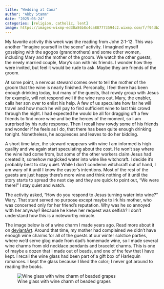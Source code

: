 ```yaml
---
title: "Wedding at Cana"
author: "Abby Stamm"
date: "2025-03-24"
categories: [religion, catholic, lent]
image: https://images-wixmp-ed30a86b8c4ca887773594c2.wixmp.com/f/f94db2db-b96a-432a-94d7-028d717c10a1/d27gcjo-8b41df1c-2d1c-4e8c-b01e-c5c61fab6014.jpg/v1/fit/w_600,h_984,q_70,strp/beaded_grape_wine_charm_by_anabiyeni_d27gcjo-375w-2x.jpg?token=eyJ0eXAiOiJKV1QiLCJhbGciOiJIUzI1NiJ9.eyJzdWIiOiJ1cm46YXBwOjdlMGQxODg5ODIyNjQzNzNhNWYwZDQxNWVhMGQyNmUwIiwiaXNzIjoidXJuOmFwcDo3ZTBkMTg4OTgyMjY0MzczYTVmMGQ0MTVlYTBkMjZlMCIsIm9iaiI6W1t7ImhlaWdodCI6Ijw9OTg0IiwicGF0aCI6IlwvZlwvZjk0ZGIyZGItYjk2YS00MzJhLTk0ZDctMDI4ZDcxN2MxMGExXC9kMjdnY2pvLThiNDFkZjFjLTJkMWMtNGU4Yy1iMDFlLWM1YzYxZmFiNjAxNC5qcGciLCJ3aWR0aCI6Ijw9NjAwIn1dXSwiYXVkIjpbInVybjpzZXJ2aWNlOmltYWdlLm9wZXJhdGlvbnMiXX0.RWFho2UYDUZfydgNxPRfKXbKqoQIy2VrUhlp0RHXLI8
---
```


My favorite activity this week was the reading from John 2:1-12. This was another "Imagine yourself in the scene" activity. I imagined myself gossiping with the agogos (grandmothers) and some other women, including Mary and the mother of the groom. We watch the other guests, the newly married couple, Mary's son with his friends. I wonder how they were invited, but feel it would be rude to ask. Maybe they are friends of the groom. 

At some point, a nervous steward comes over to tell the mother of the groom that the wine is nearly finished. Personally, I feel there has been enough drinking today, but many of the guests, that rowdy group with Jesus for example, will not respond well if the wine runs out. Mary, the enabler, calls her son over to enlist his help. A few of us speculate how far he will travel and how much he will pay to find sufficient wine to last this crowd through the night. I had expected he would be all for dragging off a few friends to find more wine and be the heroes of the moment, so I am surprised by his rude response. Then I recall how rowdy some of his friends and wonder if he feels as I do, that there has been quite enough drinking tonight. Nonetheless, he acquiesces and leaves to do her bidding. 

A short time later, the steward reappears with wine I am informed is high quality and we again start speculating about the cost. He won't say where the wine had come from, but some of the other workers claim Jesus had created it, somehow magicked water into wine like witchcraft. I decide it's probably best to stay quiet. While I don't condemn witchcraft out of hand, I am wary of it until I know the caster's intentions. Most of the rest of the guests are just happy there's more wine and think nothing of it until the story starts to spread the next day and they are quick to point out, "We were there!" I stay quiet and watch.

The activity asked, "How do you respond to Jesus turning water into wine?" Wary. That stunt served no purpose except maybe to irk his mother, who was concerned only for her friend's reputation. Why was he so annoyed with her anyway? Because he knew her request was selfish? I don't understand how this is a noteworthy miracle. 

The image below is of a wine charm I made years ago. Read more about it on [deviantArt](https://www.deviantart.com/anabiyeni/art/Beaded-grape-wine-charm-133452420). Around that time, my mother had complained we didn't have enough wine charms for all of the guests at our winter solstice parties, where we'd serve glog made from dad's homemade wine, so I made several wine charms from old necklace pendants and bracelet charms. This is one of maybe a dozen that I made out of beads, and one of the few that I have kept. I recall the wine glass had been part of a gift box of Harlequin romances. I kept the glass because I liked the color; I never got around to reading the books. 


![Wine glass with wine charm of beaded grapes](https://images-wixmp-ed30a86b8c4ca887773594c2.wixmp.com/f/f94db2db-b96a-432a-94d7-028d717c10a1/d27gcjo-8b41df1c-2d1c-4e8c-b01e-c5c61fab6014.jpg/v1/fit/w_600,h_984,q_70,strp/beaded_grape_wine_charm_by_anabiyeni_d27gcjo-375w-2x.jpg?token=eyJ0eXAiOiJKV1QiLCJhbGciOiJIUzI1NiJ9.eyJzdWIiOiJ1cm46YXBwOjdlMGQxODg5ODIyNjQzNzNhNWYwZDQxNWVhMGQyNmUwIiwiaXNzIjoidXJuOmFwcDo3ZTBkMTg4OTgyMjY0MzczYTVmMGQ0MTVlYTBkMjZlMCIsIm9iaiI6W1t7ImhlaWdodCI6Ijw9OTg0IiwicGF0aCI6IlwvZlwvZjk0ZGIyZGItYjk2YS00MzJhLTk0ZDctMDI4ZDcxN2MxMGExXC9kMjdnY2pvLThiNDFkZjFjLTJkMWMtNGU4Yy1iMDFlLWM1YzYxZmFiNjAxNC5qcGciLCJ3aWR0aCI6Ijw9NjAwIn1dXSwiYXVkIjpbInVybjpzZXJ2aWNlOmltYWdlLm9wZXJhdGlvbnMiXX0.RWFho2UYDUZfydgNxPRfKXbKqoQIy2VrUhlp0RHXLI8)
